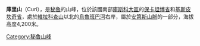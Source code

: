 {{Coord|13|38|25|S|71|39|20|W|display=title}}

'''庫里山'''（Curi），是[[秘魯|秘魯]]的山峰，位於該國南部[[庫斯科大區|庫斯科大區]]的[[保卡坦博省|保卡坦博省]]和[[基斯皮坎奇省|基斯皮坎奇省]]，處於[[維拉科查山_(庫斯科大區)|維拉科查山]]以北的[[烏魯班巴河|烏魯班巴河]]右岸，屬於[[安第斯山脈|安第斯山脈]]的一部分，海拔高度4,200米。

{{Peru-geo-stub}}
[[Category:秘魯山峰|Category:秘魯山峰]]